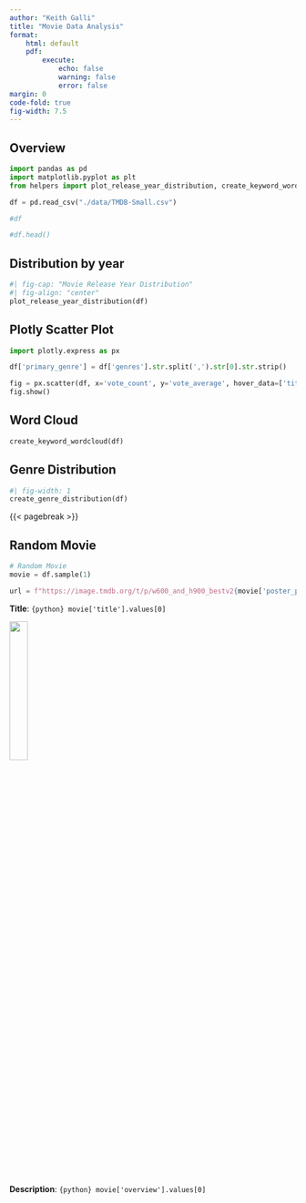 ```yaml
---
author: "Keith Galli"
title: "Movie Data Analysis"
format:
    html: default
    pdf:
        execute:
            echo: false
            warning: false
            error: false
margin: 0
code-fold: true
fig-width: 7.5
---
```


## Overview

```python
import pandas as pd
import matplotlib.pyplot as plt
from helpers import plot_release_year_distribution, create_keyword_wordcloud, create_genre_distribution

df = pd.read_csv("./data/TMDB-Small.csv")

#df

#df.head()
```

## Distribution by year
```python
#| fig-cap: "Movie Release Year Distribution"
#| fig-align: "center"
plot_release_year_distribution(df)
```

::: {.content-visible when-format="html"}

## Plotly Scatter Plot

```python
import plotly.express as px

df['primary_genre'] = df['genres'].str.split(',').str[0].str.strip()

fig = px.scatter(df, x='vote_count', y='vote_average', hover_data=['title'], color='primary_genre', title='Vote Count vs Vote Average')
fig.show()
```

:::

## Word Cloud

```python
create_keyword_wordcloud(df)
```


## Genre Distribution

```python
#| fig-width: 1
create_genre_distribution(df)
```

{{< pagebreak >}}

## Random Movie

```python
# Random Movie
movie = df.sample(1)

url = f"https://image.tmdb.org/t/p/w600_and_h900_bestv2{movie['poster_path'].values[0]}"
```

**Title**: `{python} movie['title'].values[0]`

![](`{python} url`){width=25%}

**Description**: `{python} movie['overview'].values[0]`